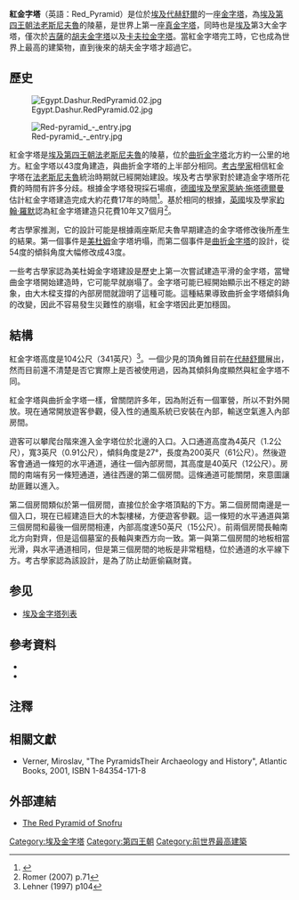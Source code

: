 {{Infobox pyramid
| name = 紅金字塔
|ancient = <center><hiero><-S29-F35-D21-G43->-N28-O24</hiero><br>''Ḫˁ Snfrw''<br>
'''Kha Sneferu'''<br>''Probably'' "Sneferu Shines"{{sfn|Verner|2001d|p=183}}<br>"The Shining Pyramid"{{sfn|Lehner|2008|pp=16–17}}</center>
| image =Rote_Pyramide_(Dahschur)_01.jpg
| image_size=300px
| caption     = 紅金字塔
| location = {{埃及}}[[代赫舒爾|代赫舒爾]]
| type = 真金字塔
| date = 前27世紀－前26世紀<ref>Jahreszahlen nach Schneider: Lexikon der Pharaonen</ref>
| height = 104公尺（341英尺）
| base = 220公尺（722英尺）
| slope = 43°19'
| map_type=Egypt
| map_size=250
}}
'''紅金字塔'''（英語：Red_Pyramid）是位於[[埃及|埃及]][[代赫舒爾|代赫舒爾]]的一座[[金字塔|金字塔]]，為[[埃及第四王朝|埃及第四王朝]][[法老|法老]][[斯尼夫魯|斯尼夫魯]]的陵墓，是世界上第一座[[真金字塔|真金字塔]]，同時也是[[埃及|埃及]]第3大金字塔，僅次於[[吉薩|吉薩]]的[[胡夫金字塔|胡夫金字塔]]以及[[卡夫拉金字塔|卡夫拉金字塔]]。當紅金字塔完工時，它也成為世界上最高的建築物，直到後來的胡夫金字塔才超過它。

==歷史==
[[File:Egypt.Dashur.RedPyramid.02.jpg|right]]

[[File:Red-pyramid_-_entry.jpg|thumb]]

紅金字塔是[[埃及第四王朝|埃及第四王朝]][[法老|法老]][[斯尼夫魯|斯尼夫魯]]的陵墓，位於[[曲折金字塔|曲折金字塔]]北方約一公里的地方。紅金字塔以43度角建造，與曲折金字塔的上半部分相同。[[考古學家|考古學家]]相信紅金字塔在[[法老|法老]][[斯尼夫魯|斯尼夫魯]]統治時期就已經開始建設。埃及考古學家對於建造金字塔所花費的時間有許多分歧。根據金字塔發現採石場痕，[[德國|德國]][[埃及學家|埃及學家]][[萊納·施塔德爾曼|萊納·施塔德爾曼]]估計紅金字塔建造完成大約花費17年的時間<ref>{{cite web |url=http://www.fathom.com/feature/190171/index.html |title=存档副本 |accessdate=2012-04-01 |deadurl=yes |archiveurl=https://web.archive.org/web/20120401131510/http://www.fathom.com/feature/190171/index.html |archivedate=2012-04-01 }}</ref>。基於相同的根據，[[英國|英國]]埃及學家[[約翰·羅默|約翰·羅默]]認為紅金字塔建造只花費10年又7個月<ref> Romer (2007) p.71</ref>。

考古學家推測，它的設計可能是根據兩座斯尼夫魯早期建造的金字塔修改後所產生的結果。第一個事件是[[美杜姆|美杜姆]]金字塔坍塌，而第二個事件是[[曲折金字塔|曲折金字塔]]的設計，從54度的傾斜角度大幅修改成43度。

一些考古學家認為美杜姆金字塔建設是歷史上第一次嘗試建造平滑的金字塔，當彎曲金字塔開始建造時，它可能早就崩塌了。金字塔可能已經開始顯示出不穩定的跡象，由大木樑支撐的內部房間就證明了這種可能。這種結果導致曲折金字塔傾斜角的改變，因此不容易發生災難性的崩塌，紅金字塔因此更加穩固。

==結構==
紅金字塔高度是104公尺（341英尺）<ref>Lehner (1997) p104</ref>。一個少見的頂角錐目前在[[代赫舒爾|代赫舒爾]]展出，然而目前還不清楚是否它實際上是否被使用過，因為其傾斜角度顯然與紅金字塔不同。

紅金字塔與曲折金字塔一樣，曾關閉許多年，因為附近有一個軍營，所以不對外開放。現在通常開放遊客參觀，侵入性的通風系統已安裝在內部，輸送空氣進入內部房間。

遊客可以攀爬台階來進入金字塔位於北邊的入口。入口通道高度為4英尺（1.2公尺），寬3英尺（0.91公尺），傾斜角度是27°，長度為200英尺（61公尺）。然後遊客會通過一條短的水平通道，通往一個內部房間，其高度是40英尺（12公尺）。房間的南端有另一條短通道，通往西邊的第二個房間。這條通道可能關閉，來意圖讓劫匪難以進入。

第二個房間類似於第一個房間，直接位於金字塔頂點的下方。第二個房間南邊是一個入口，現在已經建造巨大的木製樓梯，方便遊客參觀。這一條短的水平通道與第三個房間和最後一個房間相連，內部高度達50英尺（15公尺）。前兩個房間長軸南北方向對齊，但是這個墓室的長軸與東西方向一致。第一與第二個房間的地板相當光滑，與水平通道相同，但是第三個房間的地板是非常粗糙，位於通道的水平線下方。考古學家認為該設計，是為了防止劫匪偷竊財寶。

==参见==

*[[埃及金字塔列表|埃及金字塔列表]]

==參考資料==
*{{cite book|title=The Great Pyramid: Ancient Egypt Revisited|url=https://archive.org/details/greatpyramidanci0000rome|first=John|last=Romer|date=2007|isbn=978-0-521-87166-2|publisher=Cambridge University Press, Cambridge}}
*{{cite book|title=The Complete Pyramids|first=Mark|last=Lehner|date=1997|isbn=0-500-05084-8|publisher=Thames and Husdon}}

==注釋==
{{reflist}}

==相關文獻==
* Verner, Miroslav, "The Pyramids{{spaced ndash}}Their Archaeology and History", Atlantic Books, 2001, ISBN 1-84354-171-8

==外部連結==
*[http://www.ancient-egypt.org/topography/dashur/snofru/red_pyramid.html The Red Pyramid of Snofru] {{Wayback|url=http://www.ancient-egypt.org/topography/dashur/snofru/red_pyramid.html |date=20070430165719 }}

{{Authority control}}
[[Category:埃及金字塔|Category:埃及金字塔]]
[[Category:第四王朝|Category:第四王朝]]
[[Category:前世界最高建築|Category:前世界最高建築]]